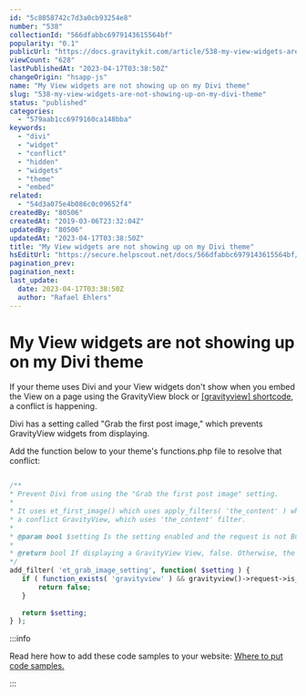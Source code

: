 ```yaml
---
id: "5c8058742c7d3a0cb93254e8"
number: "538"
collectionId: "566dfabbc6979143615564bf"
popularity: "0.1"
publicUrl: "https://docs.gravitykit.com/article/538-my-view-widgets-are-not-showing-up-on-my-divi-theme"
viewCount: "628"
lastPublishedAt: "2023-04-17T03:38:50Z"
changeOrigin: "hsapp-js"
name: "My View widgets are not showing up on my Divi theme"
slug: "538-my-view-widgets-are-not-showing-up-on-my-divi-theme"
status: "published"
categories: 
  - "579aab1cc6979160ca148bba"
keywords: 
  - "divi"
  - "widget"
  - "conflict"
  - "hidden"
  - "widgets"
  - "theme"
  - "embed"
related: 
  - "54d3a075e4b086c0c09652f4"
createdBy: "80506"
createdAt: "2019-03-06T23:32:04Z"
updatedBy: "80506"
updatedAt: "2023-04-17T03:38:50Z"
title: "My View widgets are not showing up on my Divi theme"
hsEditUrl: "https://secure.helpscout.net/docs/566dfabbc6979143615564bf/article/5c8058742c7d3a0cb93254e8"
pagination_prev: 
pagination_next: 
last_update:
  date: 2023-04-17T03:38:50Z
  author: "Rafael Ehlers"
---
```


# My View widgets are not showing up on my Divi theme

If your theme uses Divi and your View widgets don't show when you embed the View on a page using the GravityView block or [\[gravityview\] shortcode](https://docs.gravitykit.com/article/73-using-the-shortcode), a conflict is happening.

Divi has a setting called "Grab the first post image," which prevents GravityView widgets from displaying.

Add the function below to your theme's functions.php file to resolve that conflict:

```php

/** 
* Prevent Divi from using the "Grab the first post image" setting.
* 
* It uses et_first_image() which uses apply_filters( 'the_content' ) which causes
* a conflict GravityView, which uses 'the_content' filter.
* 
* @param bool $setting Is the setting enabled and the request is not Buddypress?
*
* @return bool If displaying a GravityView View, false. Otherwise, the original value.
*/
add_filter( 'et_grab_image_setting', function( $setting ) {
   if ( function_exists( 'gravityview' ) && gravityview()->request->is_view() ) { 
       return false;
   }
   
   return $setting;
} );
```


:::info

Read here how to add these code samples to your website: [Where to put code samples.](https://docs.gravitykit.com/article/210-where-to-put-code-samples)

:::

 